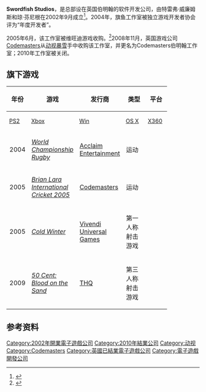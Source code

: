 {{NoteTA
| G1=Games
}}
{{Infobox company
| name = Swordfish Studios
| logo =
| type = [[Privately_held_company|Private]]
| caption =
| fate = Defunct
| successor =
| foundation = 2002
| defunct = 2010
| location = 英国伯明翰
| industry = [[Video_game_industry|Computer and video games]]<br/>[[Interactive_entertainment|Interactive entertainment]]
| key_people = [[Trevor_Williams_(executive)|Trevor Williams]]
| products = [[Video_game|Video game]]s
| num_employees =
| parent =
| subsid =
}}

'''Swordfish Studios'''，是总部设在英国伯明翰的软件开发公司，由特雷弗·威廉姆斯和琼·芬尼根在2002年9月成立<ref>{{Cite web |url=http://www.mobygames.com/company/swordfish-studios-limited |title=存档副本 |accessdate=2015-11-05 |archive-date=2009-09-25 |archive-url=https://web.archive.org/web/20090925022708/http://www.mobygames.com/company/swordfish-studios-limited |dead-url=no }}</ref>。2004年，旗鱼工作室被独立游戏开发者协会评为“年度开发者”。

2005年6月，该工作室被维旺迪游戏收购。<ref>{{Cite web |url=http://www.gamesindustry.biz/articles/codemasters-acquires-swordfish-studios |title=Codemasters Acquires Swordfish Studios<!-- Bot generated title --> |accessdate=2015-11-05 |archive-date=2014-07-14 |archive-url=https://web.archive.org/web/20140714173407/http://www.gamesindustry.biz/articles/codemasters-acquires-swordfish-studios |dead-url=no }}</ref>2008年11月，英国游戏公司[[Codemasters|Codemasters]]从[[动视暴雪|动视暴雪]]手中收购该工作室，并更名为Codemasters伯明翰工作室；2010年工作室被关闭。

== 旗下游戏 ==

{| class="wikitable sortable"
|-
! rowspan="2" |年份
! rowspan="2" |游戏
! class="unsortable" rowspan="2" |发行商
! class="unsortable" rowspan="2" |类型
! colspan="9" |平台
|-
! style="width:3em; font-size:90%" class="unsortable" | [[PlayStation_2|PS2]]
! style="width:3em; font-size:90%" class="unsortable" | [[Xbox|Xbox]]
! style="width:3em; font-size:90%" class="unsortable" | [[Microsoft_Windows|Win]]
! style="width:3em; font-size:90%" class="unsortable" | [[OS_X|OS X]]
! style="width:3em; font-size:90%" class="unsortable" | [[Xbox_360|X360]]
! style="width:3em; font-size:90%" class="unsortable" | [[PlayStation_3|PS3]]
|-
| 2004
| ''[[World_Championship_Rugby|World Championship Rugby]]''
| [[Acclaim_Entertainment|Acclaim Entertainment]]
| 运动
| {{Yes}}
| {{Yes}}
| {{Yes}}
| {{No}}
| {{No}}
| {{No}}
|-
| 2005
| ''[[Brian_Lara_International_Cricket_2005|Brian Lara International Cricket 2005]]''
| [[Codemasters|Codemasters]]
| 运动
| {{Yes}}
| {{Yes}}
| {{Yes}}
| {{No}}
| {{No}}
| {{No}}
|-
| 2005
| ''[[Cold_Winter|Cold Winter]]''
| [[Vivendi_Games|Vivendi Universal Games]]
| 第一人称射击游戏
| {{Yes}}
| {{No}}
| {{No}}
| {{No}}
| {{No}}
| {{No}}
|-
| 2009
| ''[[50_Cent:_Blood_on_the_Sand|50 Cent: Blood on the Sand]]''
| [[THQ|THQ]]
| 第三人称射击游戏
| {{No}}
| {{No}}
| {{No}}
| {{No}}
| {{Yes}}
| {{Yes}}
|}

== 参考资料 ==
{{Reflist}}

{{动视}}

{{DEFAULTSORT:Swordfish Studios}}
[[Category:2002年開業電子遊戲公司|Category:2002年開業電子遊戲公司]]
[[Category:2010年結業公司|Category:2010年結業公司]]
[[Category:动视|Category:动视]]
[[Category:Codemasters|Category:Codemasters]]
[[Category:英國已結業電子遊戲公司|Category:英國已結業電子遊戲公司]]
[[Category:電子遊戲開發公司|Category:電子遊戲開發公司]]

{{UK-videogame-company-stub}}